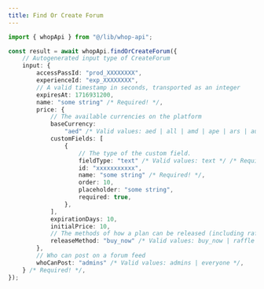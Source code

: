```yaml
---
title: Find Or Create Forum
---
```


```typescript
import { whopApi } from "@/lib/whop-api";

const result = await whopApi.findOrCreateForum({
	// Autogenerated input type of CreateForum
	input: {
		accessPassId: "prod_XXXXXXXX",
		experienceId: "exp_XXXXXXXX",
		// A valid timestamp in seconds, transported as an integer
		expiresAt: 1716931200,
		name: "some string" /* Required! */,
		price: {
			// The available currencies on the platform
			baseCurrency:
				"aed" /* Valid values: aed | all | amd | ape | ars | aud | bam | bgn | bhd | bob | brl | bsd | cad | chf | clp | cop | crc | czk | dkk | dop | dzd | egp | etb | eth | eur | gbp | ghs | gmd | gtq | gyd | hkd | huf | idr | ils | inr | jmd | jod | jpy | kes | khr | krw | kwd | lkr | mad | mdl | mga | mkd | mnt | mop | mur | mxn | myr | nad | ngn | nok | nzd | omr | pen | php | pkr | pln | pyg | qar | ron | rsd | rub | rwf | sar | sek | sgd | thb | tnd | try | ttd | twd | tzs | usd | uyu | uzs | vnd | xcd | xof | zar */,
			customFields: [
				{
					// The type of the custom field.
					fieldType: "text" /* Valid values: text */ /* Required! */,
					id: "xxxxxxxxxxx",
					name: "some string" /* Required! */,
					order: 10,
					placeholder: "some string",
					required: true,
				},
			],
			expirationDays: 10,
			initialPrice: 10,
			// The methods of how a plan can be released (including raffles and waitlists).
			releaseMethod: "buy_now" /* Valid values: buy_now | raffle | waitlist */,
		},
		// Who can post on a forum feed
		whoCanPost: "admins" /* Valid values: admins | everyone */,
	} /* Required! */,
});

```
